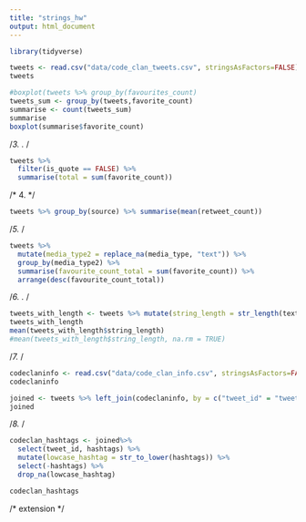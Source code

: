 ```yaml
---
title: "strings_hw"
output: html_document
---
```

```r
library(tidyverse)
```

```r
tweets <- read.csv("data/code_clan_tweets.csv", stringsAsFactors=FALSE)
tweets
```


```r
#boxplot(tweets %>% group_by(favourites_count)
tweets_sum <- group_by(tweets,favorite_count)
summarise <- count(tweets_sum)
summarise
boxplot(summarise$favorite_count)
```
/*3. .     */
```r
tweets %>%
  filter(is_quote == FALSE) %>%
  summarise(total = sum(favorite_count))
```
/* 4.    */
```r
tweets %>% group_by(source) %>% summarise(mean(retweet_count))

```

/*5.     */


```r
tweets %>%
  mutate(media_type2 = replace_na(media_type, "text")) %>%
  group_by(media_type2) %>%
  summarise(favourite_count_total = sum(favorite_count)) %>%
  arrange(desc(favourite_count_total))

```

/*6. . */

```r
tweets_with_length <- tweets %>% mutate(string_length = str_length(text)) %>% mutate(string_length = replace_na(string_length, 0))
tweets_with_length
mean(tweets_with_length$string_length)
#mean(tweets_with_length$string_length, na.rm = TRUE)
```
/*7.     */
```r
codeclaninfo <- read.csv("data/code_clan_info.csv", stringsAsFactors=FALSE)
codeclaninfo
```
```r
joined <- tweets %>% left_join(codeclaninfo, by = c("tweet_id" = "tweet_id"))
joined

```
/*8.    */
```r
codeclan_hashtags <- joined%>% 
  select(tweet_id, hashtags) %>%
  mutate(lowcase_hashtag = str_to_lower(hashtags)) %>%
  select(-hashtags) %>%
  drop_na(lowcase_hashtag)

codeclan_hashtags
```
/* extension */
```r

```

